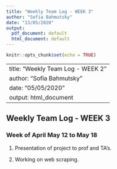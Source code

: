 ```yaml
---
title: "Weekly Team Log - WEEK 3"
author: "Sofia Bahmutsky"
date: "13/05/2020"
output:
  pdf_document: default
  html_document: default
---
```


```r
knitr::opts_chunk$set(echo = TRUE)
```
---
title: "Weekly Team Log - WEEK 2"
author: "Sofia Bahmutsky"
date: "05/05/2020"
output: html_document
---

## Weekly Team Log - WEEK 3

### Week of April May 12 to May 18

1. Presentation of project to prof and TA's.

2. Working on web scraping. 



